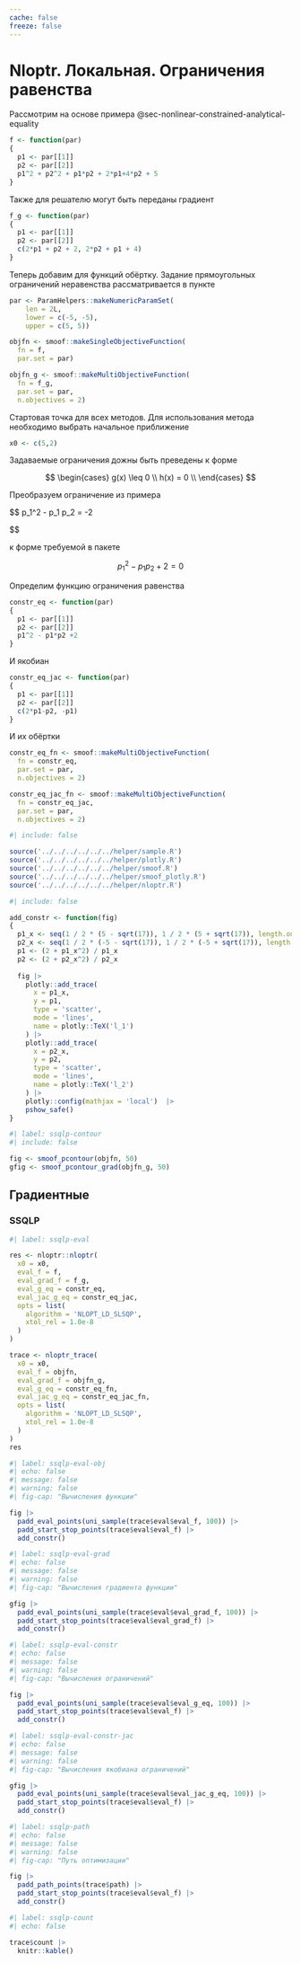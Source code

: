 ```yaml
---
cache: false
freeze: false
---
```


# Nloptr. Локальная. Ограничения равенства {#exm-r-tools-solver-nonlinear-nloptr-local-constrained-equality}

::: {#exm-r-tools-solver-nonlinear-nloptr-local-constrained-equality}

Рассмотрим на основе примера @sec-nonlinear-constrained-analytical-equality

```r
f <- function(par)
{
  p1 <- par[[1]]
  p2 <- par[[2]]
  p1^2 + p2^2 + p1*p2 + 2*p1+4*p2 + 5
}
```

Также для решателю могут быть переданы градиент

```r
f_g <- function(par)
{
  p1 <- par[[1]]
  p2 <- par[[2]]
  c(2*p1 + p2 + 2, 2*p2 + p1 + 4)
}
```

Теперь добавим для функций обёртку. Задание прямоугольных ограничений неравенства рассматривается в пункте

```r
par <- ParamHelpers::makeNumericParamSet(
    len = 2L,
    lower = c(-5, -5),
    upper = c(5, 5))

objfn <- smoof::makeSingleObjectiveFunction(
  fn = f,
  par.set = par)

objfn_g <- smoof::makeMultiObjectiveFunction(
  fn = f_g,
  par.set = par,
  n.objectives = 2)
```

Стартовая точка для всех методов. 
Для использования метода необходимо выбрать начальное приближение

```r
x0 <- c(5,2)
```

Задаваемые ограничения дожны быть преведены к форме

$$
\begin{cases}
 g(x) \leq 0 \\
 h(x) = 0 \\
\end{cases}
$$

Преобразуем ограничение из примера 

$$
p_1^2 - p_1 p_2 = -2

$$

к форме требуемой в пакете 

$$
p_1^2 - p_1 p_2 + 2=0
$$ 

Определим функцию ограничения равенства

```r
constr_eq <- function(par)
{
  p1 <- par[[1]]
  p2 <- par[[2]]
  p1^2 - p1*p2 +2
}
```

И якобиан

```r
constr_eq_jac <- function(par)
{
  p1 <- par[[1]]
  p2 <- par[[2]]
  c(2*p1-p2, -p1)
}
```

И их обёртки

```r
constr_eq_fn <- smoof::makeMultiObjectiveFunction(
  fn = constr_eq,
  par.set = par,
  n.objectives = 2)

constr_eq_jac_fn <- smoof::makeMultiObjectiveFunction(
  fn = constr_eq_jac,
  par.set = par,
  n.objectives = 2)
```
:::

```r
#| include: false

source('../../../../../../helper/sample.R')
source('../../../../../../helper/plotly.R')
source('../../../../../../helper/smoof.R')
source('../../../../../../helper/smoof_plotly.R')
source('../../../../../../helper/nloptr.R')
```

```r
#| include: false

add_constr <- function(fig)
{
  p1_x <- seq(1 / 2 * (5 - sqrt(17)), 1 / 2 * (5 + sqrt(17)), length.out = 100)
  p2_x <- seq(1 / 2 * (-5 - sqrt(17)), 1 / 2 * (-5 + sqrt(17)), length.out = 100)
  p1 <- (2 + p1_x^2) / p1_x
  p2 <- (2 + p2_x^2) / p2_x
  
  fig |>
    plotly::add_trace(
      x = p1_x,
      y = p1,
      type = 'scatter',
      mode = 'lines',
      name = plotly::TeX('l_1')
    ) |>
    plotly::add_trace(
      x = p2_x,
      y = p2,
      type = 'scatter',
      mode = 'lines',
      name = plotly::TeX('l_2')
    ) |>
    plotly::config(mathjax = 'local')  |>
    pshow_safe()
}
```

```r
#| label: ssqlp-contour
#| include: false

fig <- smoof_pcontour(objfn, 50)
gfig <- smoof_pcontour_grad(objfn_g, 50)
```

## Градиентные {#sec-r-tools-solver-nonlinear-nloptr-local-constrained-equality-gradient}

### SSQLP {#sec-r-tools-solver-nonlinear-nloptr-local-constrained-equality-gradient-ssqlp}

```r
#| label: ssqlp-eval

res <- nloptr::nloptr(
  x0 = x0,
  eval_f = f,
  eval_grad_f = f_g,
  eval_g_eq = constr_eq,
  eval_jac_g_eq = constr_eq_jac,
  opts = list(
    algorithm = 'NLOPT_LD_SLSQP',
    xtol_rel = 1.0e-8
  )
)

trace <- nloptr_trace(
  x0 = x0,
  eval_f = objfn,
  eval_grad_f = objfn_g,
  eval_g_eq = constr_eq_fn,
  eval_jac_g_eq = constr_eq_jac_fn,
  opts = list(
    algorithm = 'NLOPT_LD_SLSQP',
    xtol_rel = 1.0e-8
  )
)
res
```

```r
#| label: ssqlp-eval-obj
#| echo: false
#| message: false
#| warning: false
#| fig-cap: "Вычисления функции"

fig |>
  padd_eval_points(uni_sample(trace$eval$eval_f, 100)) |>
  padd_start_stop_points(trace$eval$eval_f) |>
  add_constr()
```

```r
#| label: ssqlp-eval-grad
#| echo: false
#| message: false
#| warning: false
#| fig-cap: "Вычисления градиента функции"

gfig |>
  padd_eval_points(uni_sample(trace$eval$eval_grad_f, 100)) |>
  padd_start_stop_points(trace$eval$eval_grad_f) |>
  add_constr()
```

```r
#| label: ssqlp-eval-constr
#| echo: false
#| message: false
#| warning: false
#| fig-cap: "Вычисления ограничений"

fig |>
  padd_eval_points(uni_sample(trace$eval$eval_g_eq, 100)) |>
  padd_start_stop_points(trace$eval$eval_f) |>
  add_constr()
```

```r
#| label: ssqlp-eval-constr-jac
#| echo: false
#| message: false
#| warning: false
#| fig-cap: "Вычисления якобиана ограничений"

gfig |>
  padd_eval_points(uni_sample(trace$eval$eval_jac_g_eq, 100)) |>
  padd_start_stop_points(trace$eval$eval_f) |>
  add_constr()
```

```r
#| label: ssqlp-path
#| echo: false
#| message: false
#| warning: false
#| fig-cap: "Путь оптимизации"

fig |>
  padd_path_points(trace$path) |>
  padd_start_stop_points(trace$eval$eval_f) |>
  add_constr()
```

```r
#| label: ssqlp-count
#| echo: false

trace$count |>
  knitr::kable()
```
